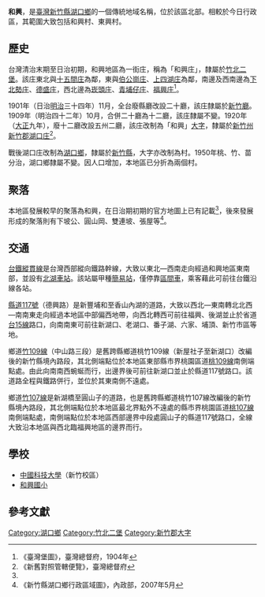 {{noteTA　
|1 = zh-cn:庄; zh-hk:庄; zh-tw:庄;
}}
'''和興'''，是[[臺灣|臺灣]][[新竹縣|新竹縣]][[湖口鄉|湖口鄉]]的一個傳統地域名稱，位於該區北部。相較於今日行政區，其範圍大致包括和興村、東興村。

==歷史==
台灣清治末期至日治初期，和興地區為一街庄，稱為「和興庄」，隸屬於[[竹北二堡|竹北二堡]]。該庄東北與[[十五間庄|十五間庄]]為鄰，東與[[伯公崗庄|伯公崗庄]]、[[上四湖庄|上四湖庄]]為鄰，南邊及西南邊為[[下北勢庄|下北勢庄]]、[[德盛庄|德盛庄]]，西北邊為[[崁頭庄|崁頭庄]]、[[青埔仔庄|青埔仔庄]]、[[福興_(新竹縣)|福興庄]]<ref name="臺灣堡圖">《臺灣堡圖》，臺灣總督府，1904年</ref>。

1901年（日治[[明治|明治]]三十四年）11月，全台廢縣廳改設二十廳，該庄隸屬於[[新竹廳|新竹廳]]。1909年（明治四十二年）10月，合併二十廳為十二廳，該庄隸屬不變。1920年（[[大正|大正]]九年），廢十二廳改設五州二廳，該庄改制為「和興」[[大字|大字]]，隸屬於[[新竹州|新竹州]][[新竹郡|新竹郡]][[湖口庄|湖口庄]]<ref>《新舊對照管轄便覽》，臺灣總督府</ref>。

戰後湖口庄改制為[[湖口鄉|湖口鄉]]，隸屬於[[新竹縣|新竹縣]]，大字亦改制為村。1950年桃、竹、苗分治，湖口鄉隸屬不變。因人口增加，本地區已分折為兩個村。

==聚落==
本地區發展較早的聚落為和興，在日治期初期的官方地圖上已有記載<ref name="臺灣堡圖"/>，後來發展形成的聚落則有下坡公、圓山岡、雙連坡、張屋等<ref>《新竹縣湖口鄉行政區域圖》，內政部，2007年5月</ref>。

==交通==
[[台鐵|台鐵]][[縱貫線_(北段)|縱貫線]]是台灣西部縱向鐵路幹線，大致以東北—西南走向經過和興地區東南部，並設有[[北湖車站|北湖車站]]。該站屬甲種[[簡易站|簡易站]]，僅停靠[[臺鐵區間車|區間車]]，乘客藉此可前往台鐵沿線各站。

[[縣道117號|縣道117號]]（德興路）是新豐埔和至香山內湖的道路，大致以西北—東南轉北北西—南南東走向經過本地區中部偏西地帶，向西北轉西可前往福興、後湖並止於省道[[台15線|台15線]]路口，向南南東可前往新湖口、老湖口、番子湖、六家、埔頂、新竹市區等地。

鄉道[[竹109線|竹109線]]（中山路三段）是舊跨縣鄉道桃竹109線（新屋社子至新湖口）改編後的新竹縣境內路段，其北側端點位於本地區東部縣市界桃園區道[[桃109線|桃109線]]南側端點處。由此向南南西蜿蜒而行，出邊界後可前往新湖口並止於縣道117號路口。該道路全程與鐵路併行，並位於其東南側不遠處。　

鄉道[[竹107線|竹107線]]是新湖橋至圓山子的道路，也是舊跨縣鄉道桃竹107線改編後的新竹縣境內路段，其北側端點位於本地區最北界點外不遠處的縣市界桃園區道[[桃107線|桃107線]]南側端點處，南側端點位於本地區西部邊界中段處圓山子的縣道117號路口，全線大致沿本地區與西北臨福興地區的邊界而行。

==學校==
*[[中國科技大學|中國科技大學]]（新竹校區）
*[[和興國小|和興國小]]

==參考文獻==
{{reflist}}

{{新竹郡}}

[[Category:湖口鄉|Category:湖口鄉]]
[[Category:竹北二堡|Category:竹北二堡]]
[[Category:新竹郡大字|Category:新竹郡大字]]